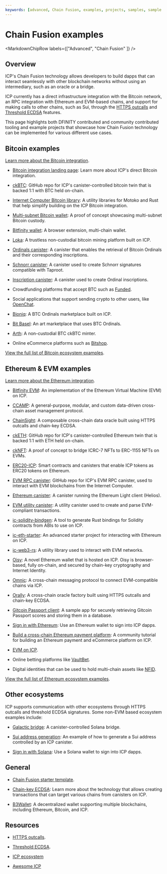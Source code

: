 ```yaml
---
keywords: [advanced, Chain Fusion, examples, projects, samples, sample dapps, example dapps]
---
```



# Chain Fusion examples

<MarkdownChipRow labels={["Advanced", "Chain Fusion" ]} />

## Overview

ICP's Chain Fusion technology allows developers to build dapps that can interact seamlessly with other blockchain networks without using an intermediary, such as an oracle or a bridge.

ICP currently has a direct infrastructure integration with the Bitcoin network, an RPC integration with Ethereum and EVM-based chains, and support for making calls to other chains, such as Sui, through the [HTTPS outcalls](/docs/current/developer-docs/smart-contracts/advanced-features/https-outcalls/https-outcalls-overview) and [Threshold ECDSA](/docs/current/developer-docs/smart-contracts/encryption/t-ecdsa) features.

This page highlights both DFINITY contributed and community contributed tooling and example projects that showcase how Chain Fusion technology can be implemented for various different use cases.

## Bitcoin examples

[Learn more about the Bitcoin integration](/docs/current/developer-docs/multi-chain/bitcoin/overview).

- [Bitcoin integration landing page](https://internetcomputer.org/bitcoin-integration): Learn more about ICP's direct Bitcoin integration.

- [ckBTC](https://github.com/dfinity/ic/tree/master/rs/bitcoin/ckbtc): GitHub repo for ICP's canister-controlled bitcoin twin that is backed 1:1 with BTC held on-chain.

- [Internet Computer Bitcoin library](https://github.com/Benjamin-Loison/Internet-Computer-Bitcoin-Library): A utility libraries for Motoko and Rust that help simplify building on the ICP Bitcoin integration.

- [Multi-subnet Bitcoin wallet](https://github.com/sardariuss/ic_btc_multisig): A proof of concept showcasing multi-subnet Bitcoin custody.

- [Bitfinity wallet](https://wallet.infinityswap.one/): A browser extension, multi-chain wallet.

- [Loka](https://github.com/lokaverse/loka_canister): A trustless non-custodial bitcoin mining platform built on ICP.

- [Ordinals canister](https://github.com/sardariuss/ordinals_canister): A canister that enables the retrieval of Bitcoin Ordinals and their corresponding inscriptions.

- [Schnorr canister](https://github.com/domwoe/schnorr_canister): A canister used to create Schnorr signatures compatible with Taproot.

- [Inscription canister](https://github.com/domwoe/inscription_canister): A canister used to create Ordinal inscriptions.

- Crowdfunding platforms that accept BTC such as [Funded](https://funded.app/).

- Social applications that support sending crypto to other users, like [OpenChat](https://oc.app/).

- [Bioniq](https://bioniq.io/home/24-hours): A BTC Ordinals marketplace built on ICP.

- [Bit Basel](https://bitbasel.com/): An art marketplace that uses BTC Ordinals.

- [Arth](https://play.google.com/store/apps/details?id=com.foo.arth): A non-custodial BTC ckBTC minter.

- Online eCommerce platforms such as [Bitshop](https://ughim-6qaaa-aaaah-qc7qa-cai.ic0.app/).

[View the full list of Bitcoin ecosystem examples](https://internetcomputer.org/ecosystem?tag=Bitcoin).

## Ethereum & EVM examples

[Learn more about the Ethereum integration](/docs/current/developer-docs/multi-chain/ethereum/overview).

- [Bitfinity EVM](https://bitfinity.network): An implementation of the Ethereum Virtual Machine (EVM) on ICP.

- [CCAMP](https://github.com/usherlabs/ccamp): A general-purpose, modular, and custom data-driven cross-chain asset management protocol.

- [ChainSight](https://docs.chainsight.network/chainsight-overview/introduction): A composable cross-chain data oracle built using HTTPS outcalls and chain-key ECDSA.

- [ckETH](https://github.com/dfinity/ic/tree/master/rs/ethereum/cketh): GitHub repo for ICP's canister-controlled Ethereum twin that is backed 1:1 with ETH held on-chain.

- [ckNFT](https://github.com/b3hr4d/cknft): A proof of concept to bridge ICRC-7 NFTs to ERC-1155 NFTs on EVMs.

- [ERC20-ICP](https://github.com/dfinity/erc20-icp): Smart contracts and canisters that enable ICP tokens as ERC20 tokens on Ethereum.

- [EVM RPC canister](https://github.com/internet-computer-protocol/evm-rpc-canister): GitHub repo for ICP's EVM RPC canister, used to interact with EVM blockchains from the Internet Computer.

- [Ethereum canister](https://github.com/eigerco/ethereum-canister): A canister running the Ethereum Light client (Helios).

- [EVM utility canister](https://github.com/icopen/evm_utils_ic): A utility canister used to create and parse EVM-compliant transactions.

- [ic-solidity-bindgen](https://github.com/horizonx-tech/ic-solidity-bindgen): A tool to generate Rust bindings for Solidity contracts from ABIs to use on ICP.

- [ic-eth-starter](https://github.com/dfinity/ic-eth-starter): An advanced starter project for interacting with Ethereum on ICP.

- [ic-web3-rs](https://github.com/horizonx-tech/ic-web3-rs): A utility library used to interact with EVM networks.

- [Oisy](https://github.com/dfinity/oisy-wallet): A novel Ethereum wallet that is hosted on ICP. Oisy is browser-based, fully on-chain, and secured by chain-key cryptography and Internet Identity.

- [Omnic](https://github.com/rocklabs-io/omnic): A cross-chain messaging protocol to connect EVM-compatible chains via ICP.

- [Orally](https://github.com/orally-network/oracle): A cross-chain oracle factory built using HTTPS outcalls and chain-key ECDSA.

- [Gitcoin Passport client](https://github.com/vporton/passport-client-dfinity): A sample app for securely retrieving Gitcoin Passport scores and storing them in a database.

- [Sign in with Ethereum](https://forum.dfinity.org/t/announcing-ic-siwe-use-ethereum-wallets-to-login-to-ic/27450): Use an Ethereum wallet to sign into ICP dapps.

- [Build a cross-chain Ethereum payment platform](https://forum.dfinity.org/t/building-a-cross-chain-eth-payment-and-e-commerce-platform-on-the-internet-computer-a-step-by-step-tutorial/23938): A community tutorial for building an Ethereum payment and eCommerce platform on ICP.

- [EVM on ICP](https://fxa77-fiaaa-aaaae-aaana-cai.raw.ic0.app/evm/).

- Online betting platforms like [VaultBet](https://vault-bet.com/).

- Digital identities that can be used to hold multi-chain assets like [NFID](https://nfid.one/).

[View the full list of Ethereum ecosystem examples](https://internetcomputer.org/ecosystem?tag=Ethereum).

## Other ecosystems

ICP supports communication with other ecosystems through HTTPS outcalls and threshold ECDSA signatures. Some non-EVM based ecosystem examples include:

- [Galactic bridge](https://github.com/weichain/galactic-bridge-icp): A canister-controlled Solana bridge.

- [Sui address generation](https://github.com/jennifertrin/suionicp): An example of how to generate a Sui address controlled by an ICP canister.

- [Sign in with Solana](https://forum.dfinity.org/t/announcing-ic-siws-use-solana-wallets-to-login-to-icp/29261): Use a Solana wallet to sign into ICP dapps.

## General

- [Chain Fusion starter template](https://github.com/letmejustputthishere/chain-fusion-starter).

- [Chain-key ECDSA](https://internetcomputer.org/how-it-works/threshold-ecdsa-signing/): Learn more about the technology that allows creating transactions that can target various chains from canisters on ICP.

- [B3Wallet](https://github.com/B3Pay/b3-wallet): A decentralized wallet supporting multiple blockchains, including Ethereum, Bitcoin, and ICP.

## Resources

- [HTTPS outcalls](/docs/current/developer-docs/smart-contracts/advanced-features/https-outcalls/https-outcalls-overview).

- [Threshold ECDSA](/docs/current/developer-docs/smart-contracts/encryption/t-ecdsa).

- [ICP ecosystem](https://internetcomputer.org/ecosystem)

- [Awesome ICP](https://github.com/dfinity/awesome-internet-computer)
